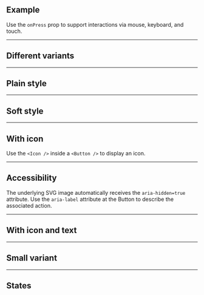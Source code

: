 ## Example

Use the `onPress` prop to support interactions via mouse, keyboard, and touch.

<LiveCodeEditor />

---

## Different variants

<LiveCodeEditor example="variants" />

---

## Plain style

<LiveCodeEditor example="plain" />

---

## Soft style

<LiveCodeEditor example="soft" />

---

## With icon

Use the `<Icon />` inside a `<Button />` to display an icon.

---

## Accessibility

The underlying SVG image automatically receives the `aria-hidden=true`
attribute. Use the `aria-label` attribute at the Button to describe the
associated action.

<LiveCodeEditor example="icon" />

---

## With icon and text

<LiveCodeEditor example="iconText" />

---

## Small variant

<LiveCodeEditor example="small" />

---

## States

<LiveCodeEditor example="states" />
